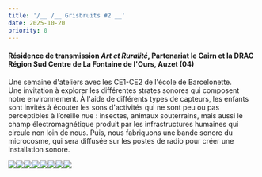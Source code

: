 ```yaml
---
title: '/__ /__ Grisbruits #2 __'
date: 2025-10-20
priority: 0
---
```

#### Résidence de transmission *Art et Ruralité*, Partenariat le Cairn et la DRAC Région Sud Centre de La Fontaine de l'Ours, Auzet (04)

Une semaine d'ateliers avec les CE1-CE2 de l'école de Barcelonette.\
Une invitation à explorer les différentes strates sonores qui composent notre environnement. À l'aide de différents types de capteurs, les enfants sont invités à écouter les sons d'activités qui ne sont peu ou pas perceptibles à l’oreille nue : insectes, animaux souterrains, mais aussi le champ électromagnétique produit par les infrastructures humaines qui circule non loin de nous. Puis, nous fabriquons une bande sonore du microcosme, qui sera diffusée sur les postes de radio pour créer une installation sonore.

![](src/assets/images/instants/art-et-ruralite/1_20250929_192147_web.jpg)![](src/assets/images/instants/art-et-ruralite/2_IMG_3941_web.jpg)![](src/assets/images/instants/art-et-ruralite/3_20250930_150400_web.jpg)![](src/assets/images/instants/art-et-ruralite/4_20251001_144337_web.jpg)![](src/assets/images/instants/art-et-ruralite/5_IMG_0568_web.jpg)![](src/assets/images/instants/art-et-ruralite/6_IMG_0588_web.jpg)![](src/assets/images/instants/art-et-ruralite/7_IMG_20251003_151551_web2.jpg)![](src/assets/images/instants/art-et-ruralite/8_IMG_0582_web.jpg)
